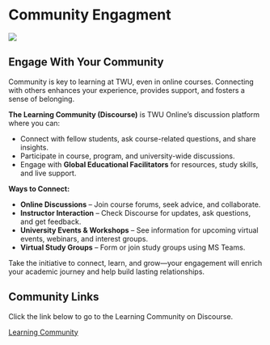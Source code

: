 # Community Engagment {.unnumbered}

![](assets/community/Leaning_Hub.jpg)

## Engage With Your Community {.unnumbered}

Community is key to learning at TWU, even in online courses. Connecting with others enhances your experience, provides support, and fosters a sense of belonging.

**The Learning Community (Discourse)** is TWU Online’s discussion platform where you can:

- Connect with fellow students, ask course-related questions, and share insights.
- Participate in course, program, and university-wide discussions.
- Engage with **Global Educational Facilitators** for resources, study skills, and live support.

**Ways to Connect:**

- **Online Discussions** – Join course forums, seek advice, and collaborate.
- **Instructor Interaction** – Check Discourse for updates, ask questions, and get feedback.
- **University Events & Workshops** – See information for upcoming virtual events, webinars, and interest groups.
- **Virtual Study Groups** – Form or join study groups using MS Teams.

Take the initiative to connect, learn, and grow—your engagement will enrich your academic journey and help build lasting relationships.

## Community Links

Click the link below to go to the Learning Community on Discourse.

<a href="https://twu.discourse.group/auth/microsoft_office365" class="btn btn-primary btn-small">Learning Community</a>